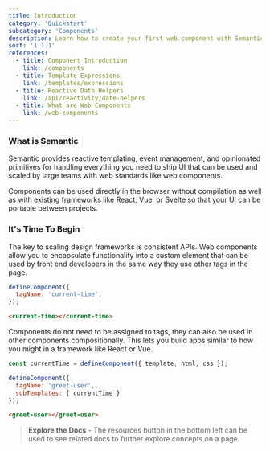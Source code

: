 ```yaml
---
title: Introduction
category: 'Quickstart'
subcategory: 'Components'
description: Learn how to create your first web component with Semantic UI
sort: '1.1.1'
references:
  - title: Component Introduction
    link: /components
  - title: Template Expressions
    link: /templates/expressions
  - title: Reactive Date Helpers
    link: /api/reactivity/date-helpers
  - title: What are Web Components
    link: /web-components
---
```


### What is Semantic

Semantic provides reactive templating, event management, and opinionated primitives for handling everything you need to ship UI that can be used and scaled by large teams with web standards like web components.

Components can be used directly in the browser without compilation as well as with existing frameworks like React, Vue, or Svelte so that your UI can be portable between projects.


### It's Time To Begin

The key to scaling design frameworks is consistent APIs. Web components allow you to encapsulate functionality into a custom element that can be used by front end developers in the same way they use other tags in the page.

```javascript
defineComponent({
  tagName: 'current-time',
});
```
```html
<current-time></current-time>
```

Components do not need to be assigned to tags, they can also be used in other components compositionally. This lets you build apps similar to how you might in a framework like React or Vue.

```javascript
const currentTime = defineComponent({ template, html, css });

defineComponent({
  tagName: 'greet-user',
  subTemplates: { currentTime }
});
```
```html
<greet-user></greet-user>
```

> **Explore the Docs** - The resources button in the bottom left can be used to see related docs to further explore concepts on a page.



